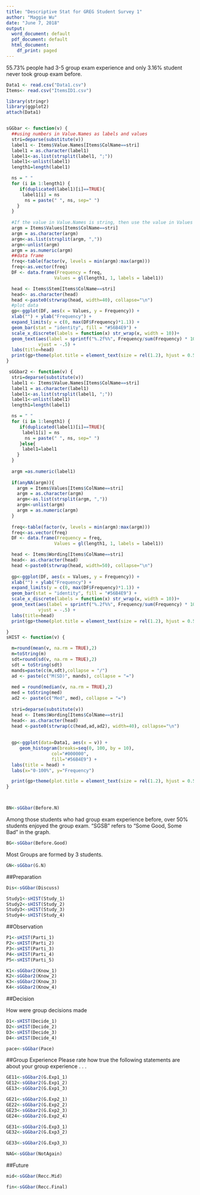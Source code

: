 ```yaml
---
title: "Descriptive Stat for GREG Student Survey 1"
author: "Maggie Wu"
date: "June 7, 2018"
output:
  word_document: default
  pdf_document: default
  html_document:
    df_print: paged
---
```


55.73% people had 3-5 group exam experience and only 3.16% student never took group exam before.


```r
Data1 <- read.csv("Data1.csv")
Items<- read.csv("ItemsID1.csv")

library(stringr)
library(ggplot2)
attach(Data1)


sGGbar <- function(v) {
  ##using numbers in Value.Names as labels and values
  stri=deparse(substitute(v))
  label1 <- Items$Value.Names[Items$ColName==stri]
  label1 = as.character(label1)
  label1<-as.list(strsplit(label1, ";"))
  label1<-unlist(label1)
  length1=length(label1)

  ns = " "
  for (i in 1:length1) {
     if(duplicated(label1)[i]==TRUE){
      label1[i] = ns
       ns = paste(" ", ns, sep=" ")
    }
  }
  
  #If the value in Value.Names is string, then use the value in Values and use the string in         #Values.Names as labels
  argm = Items$Values[Items$ColName==stri]
  argm = as.character(argm)
  argm<-as.list(strsplit(argm, ","))
  argm<-unlist(argm)
  argm = as.numeric(argm)
  ##data frame 
  freq<-table(factor(v, levels = min(argm):max(argm)))
  freq<-as.vector(freq)
  DF <- data.frame(Frequency = freq,
                  Values = gl(length1, 1, labels = label1))

  head <- Items$Stem[Items$ColName==stri]
  head<- as.character(head)
  head <-paste0(strwrap(head, width=40), collapse="\n")
  #plot data
  gp<-ggplot(DF, aes(x = Values, y = Frequency)) +
  xlab("") + ylab("Frequency") +
  expand_limits(y = c(0, max(DF$Frequency)*1.1)) + 
  geom_bar(stat = "identity", fill = "#56B4E9") +
  scale_x_discrete(labels = function(x) str_wrap(x, width = 10))+
  geom_text(aes(label = sprintf("%.2f%%", Frequency/sum(Frequency) * 100)), 
            vjust = -.5) +
  labs(title=head)
  print(gp+theme(plot.title = element_text(size = rel(1.2), hjust = 0.5, face = "bold")))
}

 sGGbar2 <- function(v) {
  stri=deparse(substitute(v))
  label1 <- Items$Value.Names[Items$ColName==stri]
  label1 = as.character(label1)
  label1<-as.list(strsplit(label1, ";"))
  label1<-unlist(label1)
  length1=length(label1)

  ns = " "
  for (i in 1:length1) {
     if(duplicated(label1)[i]==TRUE){
      label1[i] = ns
       ns = paste(" ", ns, sep=" ")
     }else{
      label1=label1
    }
  }
  
  argm =as.numeric(label1)
  
  if(anyNA(argm)){
    argm = Items$Values[Items$ColName==stri]
    argm = as.character(argm)
    argm<-as.list(strsplit(argm, ","))
    argm<-unlist(argm)
    argm = as.numeric(argm)
  }
  
  freq<-table(factor(v, levels = min(argm):max(argm)))
  freq<-as.vector(freq)
  DF <- data.frame(Frequency = freq,
                  Values = gl(length1, 1, labels = label1))

  head <- Items$Wording[Items$ColName==stri]
  head<- as.character(head)
  head <-paste0(strwrap(head, width=50), collapse="\n")
  
  gp<-ggplot(DF, aes(x = Values, y = Frequency)) +
  xlab("") + ylab("Frequency") +
  expand_limits(y = c(0, max(DF$Frequency)*1.1)) + 
  geom_bar(stat = "identity", fill = "#56B4E9") +
  scale_x_discrete(labels = function(x) str_wrap(x, width = 10))+
  geom_text(aes(label = sprintf("%.2f%%", Frequency/sum(Frequency) * 100)), 
            vjust = -.5) +
  labs(title=head)
  print(gp+theme(plot.title = element_text(size = rel(1.2), hjust = 0.5, face = "bold")))

}
sHIST <- function(v) {

  m=round(mean(v, na.rm = TRUE),2)
  m=toString(m)
  sdt=round(sd(v, na.rm = TRUE),2)
  sdt = toString(sdt)
  mands=paste(c(m,sdt),collapse = "/")
  ad <- paste(c("M(SD)", mands), collapse = "=")
  
  med = round(median(v, na.rm = TRUE),2)
  med = toString(med)
  ad2 <- paste(c("Med", med), collapse = "=")
  
  stri=deparse(substitute(v))
  head <- Items$Wording[Items$ColName==stri]
  head<- as.character(head)
  head <-paste0(strwrap(c(head,ad,ad2), width=40), collapse="\n")
  
  
  gp<-ggplot(data=Data1, aes(x = v)) +
     geom_histogram(breaks=seq(0, 100, by = 10),
                 col="#000000",
                 fill="#56B4E9") +
  labs(title = head) +
  labs(x="0-100%", y="Frequency")

  print(gp+theme(plot.title = element_text(size = rel(1.2), hjust = 0.5, face = "bold")))
}



BN<-sGGbar(Before.N)


```

Among those students who had group exam experience before, over 50% students enjoyed the group exam. "SGSB" refers to "Some Good, Some Bad" in the graph.

```r

BG<-sGGbar(Before.Good)

```

Most Groups are formed by 3 students. 

```r
GN<-sGGbar(G.N)
```

##Preparation

```r
Dis<-sGGbar(Discuss)
```
```r
Study1<-sHIST(Study_1)
Study2<-sHIST(Study_2)
Study3<-sHIST(Study_3)
Study4<-sHIST(Study_4)
```


##Observation
```r
P1<-sHIST(Parti_1)
P2<-sHIST(Parti_2)
P3<-sHIST(Parti_3)
P4<-sHIST(Parti_4)
P5<-sHIST(Parti_5)
```
```r
K1<-sGGbar2(Know_1)
K2<-sGGbar2(Know_2)
K3<-sGGbar2(Know_3)
K4<-sGGbar2(Know_4)

```


##Decision

How were group decisions made
```r
D1<-sHIST(Decide_1)
D2<-sHIST(Decide_2)
D3<-sHIST(Decide_3)
D4<-sHIST(Decide_4)
```

```r

pace<-sGGbar(Pace)
```



##Group Experience
Please rate how true the following statements are about your group experience . . .
 
```r
GE11<-sGGbar2(G.Exp1_1)
GE12<-sGGbar2(G.Exp1_2)
GE13<-sGGbar2(G.Exp1_3)

GE21<-sGGbar2(G.Exp2_1)
GE22<-sGGbar2(G.Exp2_2)
GE23<-sGGbar2(G.Exp2_3)
GE24<-sGGbar2(G.Exp2_4)

GE31<-sGGbar2(G.Exp3_1)
GE32<-sGGbar2(G.Exp3_2)

GE33<-sGGbar2(G.Exp3_3)

```


```r
NAG<-sGGbar(NotAgain)
```


##Future
```r
mid<-sGGbar(Recc.Mid)
```

```r
fin<-sGGbar(Recc.Final)
```